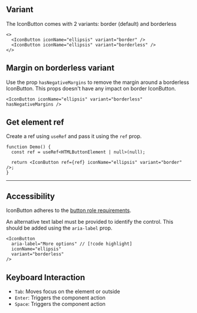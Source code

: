 
## Variant

The IconButton comes with 2 variants: border (default) and borderless

<Preview>
  <IconButton iconName="ellipsis" variant="border" />
  <IconButton iconName="ellipsis" variant="borderless" />
</Preview>

```tsx
<>
  <IconButton iconName="ellipsis" variant="border" />
  <IconButton iconName="ellipsis" variant="borderless" />
</>
```

## Margin on borderless variant

Use the prop `hasNegativeMargins` to remove the margin around a borderless IconButton.
This props doesn't have any impact on border IconButton.

<Preview>
  <IconButton iconName="ellipsis" variant="borderless" hasNegativeMargins />
</Preview>

```tsx
<IconButton iconName="ellipsis" variant="borderless" hasNegativeMargins />
```

## Get element ref

Create a ref using `useRef` and pass it using the `ref` prop.

<Preview>
  <IconButton iconName="ellipsis" variant="border" />
</Preview>

```tsx
function Demo() {
  const ref = useRef<HTMLButtonElement | null>(null);

  return <IconButton ref={ref} iconName="ellipsis" variant="border" />;
}
```

---

## Accessibility

IconButton adheres to the [button role requirements](https://www.w3.org/TR/wai-aria-1.2/#button).

An alternative text label must be provided to identify the control. This should be added using the `aria-label` prop.

```tsx
<IconButton
  aria-label="More options" // [!code highlight]
  iconName="ellipsis"
  variant="borderless"
/>
```

## Keyboard Interaction

- `Tab`: Moves focus on the element or outside
- `Enter`: Triggers the component action
- `Space`: Triggers the component action
